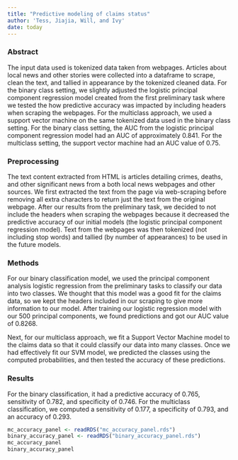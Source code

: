 ```yaml
---
title: "Predictive modeling of claims status"
author: 'Tess, Jiajia, Will, and Ivy'
date: today
---
```


### Abstract

The input data used is tokenized data taken from webpages. Articles about local news and other stories were collected into a dataframe to scrape, clean the text, and tallied in appearance by the tokenized cleaned data. For the binary class setting, we slightly adjusted the logistic principal component regression model created from the first preliminary task where we tested the how predictive accuracy was impacted by including headers when scraping the webpages. For the multiclass approach, we used a support vector machine on the same tokenized data used in the binary class setting. For the binary class setting, the AUC from the logistic principal component regression model had an AUC of approximately 0.841. For the multiclass setting, the support vector machine had an AUC value of 0.75.

### Preprocessing

The text content extracted from HTML is articles detailing crimes, deaths, and other significant news from a both local news webpages and other sources. We first extracted the text from the page via web-scraping before removing all extra characters to return just the text from the original webpage. After our results from the preliminary task, we decided to not include the headers when scraping the webpages because it decreased the predictive accuracy of our initial models (the logistic principal component regression model). Text from the webpages was then tokenized (not including stop words) and tallied (by number of appearances) to be used in the future models.

### Methods

For our binary classification model, we used the principal component analysis logistic regression from the preliminary tasks to classify our data into two classes. We thought that this model was a good fit for the claims data, so we kept the headers included in our scraping to give more information to our model. After training our logistic regression model with our 500 principal components, we found predictions and got our AUC value of 0.8268.

Next, for our multiclass approach, we fit a Support Vector Machine model to the claims data so that it could classify our data into many classes. Once we had effectively fit our SVM model, we predicted the classes using the computed probabilities, and then tested the accuracy of these predictions.

### Results

For the binary classification, it had a predictive accuracy of 0.765, sensitivity of 0.782, and specificity of 0.746. For the multiclass classification, we computed a sensitivity of 0.177, a specificity of 0.793, and an accuracy of 0.293.

```r
mc_accuracy_panel <- readRDS("mc_accuracy_panel.rds")
binary_accuracy_panel <- readRDS("binary_accuracy_panel.rds")
mc_accuracy_panel
binary_accuracy_panel
```


